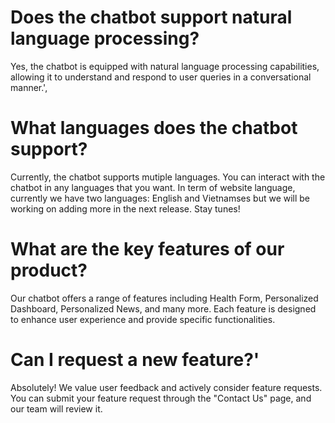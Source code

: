 # Does the chatbot support natural language processing?
Yes, the chatbot is equipped with natural language processing capabilities, allowing it to understand and respond to user queries in a conversational manner.',
# What languages does the chatbot support?
Currently, the chatbot supports mutiple languages. You can interact with the chatbot in any languages that you want. In term of website language, currently we have two languages: English and Vietnamses but we will be working on adding more in the next release. Stay tunes! 
# What are the key features of our product?
Our chatbot offers a range of features including Health Form, Personalized Dashboard, Personalized News, and many more. Each feature is designed to enhance user experience and provide specific functionalities.
# Can I request a new feature?'
Absolutely! We value user feedback and actively consider feature requests. You can submit your feature request through the "Contact Us" page, and our team will review it.
